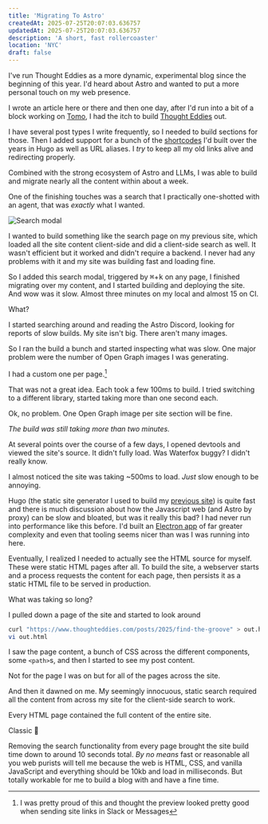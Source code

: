 ```yaml
---
title: 'Migrating To Astro'
createdAt: 2025-07-25T20:07:03.636757
updatedAt: 2025-07-25T20:07:03.636757
description: 'A short, fast rollercoaster'
location: 'NYC'
draft: false
---
```


I've run Thought Eddies as a more dynamic, experimental blog since the beginning of this year.
I'd heard about Astro and wanted to put a more personal touch on my web presence.

I wrote an article here or there and then one day, after I'd run into a bit of a block working on [Tomo](https://wvlen.llc/apps/tomo), I had the itch to build [Thought Eddies](https://github.com/danielcorin/thought-eddies) out.

I have several post types I write frequently, so I needed to build sections for those.
Then I added support for a bunch of the [shortcodes](https://github.com/danielcorin/blog/tree/main/layouts/shortcodes) I'd built over the years in Hugo as well as URL aliases.
I _try_ to keep all my old links alive and redirecting properly.

Combined with the strong ecosystem of Astro and LLMs, I was able to build and migrate nearly all the content within about a week.

One of the finishing touches was a search that I practically one-shotted with an agent, that was _exactly_ what I wanted.

![Search modal](images/search-modal.png)

I wanted to build something like the search page on my previous site, which loaded all the site content client-side and did a client-side search as well.
It wasn't efficient but it worked and didn't require a backend.
I never had any problems with it and my site was building fast and loading fine.

So I added this search modal, triggered by <kbd>⌘</kbd>+<kbd>k</kbd> on any page, I finished migrating over my content, and I started building and deploying the site.
And wow was it slow.
Almost three minutes on my local and almost 15 on CI.

What?

I started searching around and reading the Astro Discord, looking for reports of slow builds.
My site isn't big.
There aren't many images.

So I ran the build a bunch and started inspecting what was slow.
One major problem were the number of Open Graph images I was generating.

I had a custom one per page.[^1]

That was not a great idea.
Each took a few 100ms to build.
I tried switching to a different library, started taking more than one second each.

Ok, no problem.
One Open Graph image per site section will be fine.

_The build was still taking more than two minutes._

At several points over the course of a few days, I opened devtools and viewed the site's source.
It didn't fully load.
Was Waterfox buggy?
I didn't really know.

I almost noticed the site was taking ~500ms to load.
_Just_ slow enough to be annoying.

Hugo (the static site generator I used to build my [previous site](https://github.com/danielcorin/blog)) is quite fast and there is much discussion about how the Javascript web (and Astro by proxy) can be slow and bloated, but was it really this bad?
I had never run into performance like this before.
I'd built an [Electron app](https://github.com/danielcorin/delta) of far greater complexity and even that tooling seems nicer than was I was running into here.

Eventually, I realized I needed to actually see the HTML source for myself.
These were static HTML pages after all.
To build the site, a webserver starts and a process requests the content for each page, then persists it as a static HTML file to be served in production.

What was taking so long?

I pulled down a page of the site and started to look around

```sh
curl "https://www.thoughteddies.com/posts/2025/find-the-groove" > out.html
vi out.html
```

I saw the page content, a bunch of CSS across the different components, some `<path>`s, and then I started to see my post content.

Not for the page I was on but for all of the pages across the site.

And then it dawned on me.
My seemingly innocuous, static search required all the content from across my site for the client-side search to work.

Every HTML page contained the full content of the entire site.

Classic 🤦

Removing the search functionality from every page brought the site build time down to around 10 seconds total.
_By no means_ fast or reasonable all you web purists will tell me because the web is HTML, CSS, and vanilla JavaScript and everything should be 10kb and load in milliseconds.
But totally workable for me to build a blog with and have a fine time.

[^1]: I was pretty proud of this and thought the preview looked pretty good when sending site links in Slack or Messages
